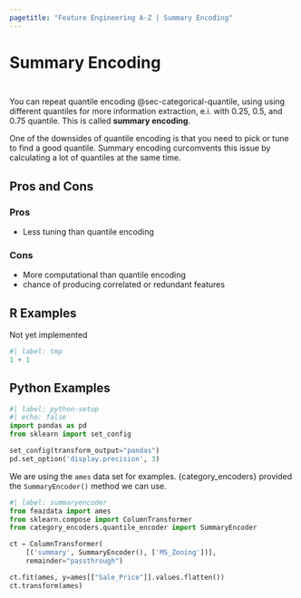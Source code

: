 ```yaml
---
pagetitle: "Feature Engineering A-Z | Summary Encoding"
---
```


# Summary Encoding {#sec-categorical-summary}

::: {style="visibility: hidden; height: 0px;"}
## Summary Encoding
:::

You can repeat quantile encoding @sec-categorical-quantile, using using different quantiles for more information extraction, e.i. with 0.25, 0.5, and 0.75 quantile. This is called **summary encoding**.

One of the downsides of quantile encoding is that you need to pick or tune to find a good quantile. Summary encoding curcomvents this issue by calculating a lot of quantiles at the same time.

## Pros and Cons

### Pros

- Less tuning than quantile encoding

### Cons

- More computational than quantile encoding
- chance of producing correlated or redundant features

## R Examples

Not yet implemented

```r
#| label: tmp
1 + 1
```

## Python Examples

```python
#| label: python-setup
#| echo: false
import pandas as pd
from sklearn import set_config

set_config(transform_output="pandas")
pd.set_option('display.precision', 3)
```

We are using the `ames` data set for examples.
{category_encoders} provided the `SummaryEncoder()` method we can use.

```python
#| label: summaryencoder
from feazdata import ames
from sklearn.compose import ColumnTransformer
from category_encoders.quantile_encoder import SummaryEncoder

ct = ColumnTransformer(
    [('summary', SummaryEncoder(), ['MS_Zoning'])], 
    remainder="passthrough")

ct.fit(ames, y=ames[["Sale_Price"]].values.flatten())
ct.transform(ames)
```
